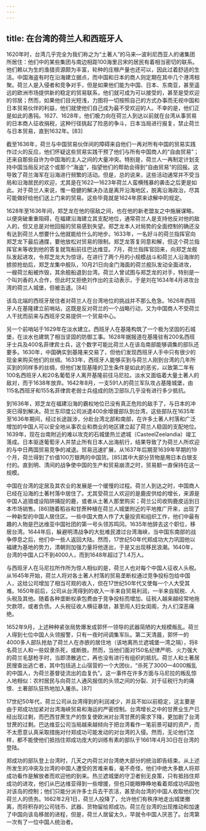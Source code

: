 ```yaml
---
---
---
```

title: 在台湾的荷兰人和西班牙人
---



1620年时，台湾几乎完全为我们称之为“土著人”的马来—波利尼西亚人的诸集团所居住：他们中的某些集团与南边相距100海里吕宋的居民有着相当密切的联系。他们赖以为生的渔猎资源颇为丰富，轮种的庄稼产量也还可以，因此过着舒适的生活。中国海盗有时在沿海建立据点，而中国和日本的商人则定期在其中几个港湾相聚。荷兰人是入侵者和竞争对手，但是如果他们能为中国、日本、东南亚，甚至遥远的欧洲市场提供新的稳定的贸易联系，他们就可成为可以接受的，甚至是受欢迎的邻居；然而，如果他们目光短浅，力图将一切按照自己的方式办事而无视中国和日本贸易伙伴的利益，他们就使他们自己成为最不受欢迎的人。不幸的是，他们正是如此的愚钝。1627、1628年，他们极力向在荷兰人到达以前就在台湾从事贸易的日本商人征收捐税，这种行径挑起了险恶的争斗，日本当局进行报复，禁止荷兰与日本贸易，直到1632年。[83]

截至1636年，荷兰与中国贸易伙伴间的障碍来自他们一再对所有中国的贸易实践作过火的反应，他们怀疑这些贸易实践干预了他们与所有中国商人的“自由贸易”；还来自那些自许为中国海的主人之间的大量冲突。特别是，荷兰人一再制定计划支持中国当局反对这个或那个“海盗”，指望他们的帮助会得到“自由贸易”的回报。这导致了荷兰海军在沿海进行频繁的活动。但是，总的说来，这些活动通常并不受当局和沿海居民的欢迎，尤其是在1622—1623年荷兰人蛮横残暴的袭击之后更是如此。对于荷兰人来说，惟一稳健的解决办法是离开沿海地区，脱离沿海政治，尽其可能做好给他们送上门来的贸易。这些毕竟就是1624年原来谅解中的规定。

1628年至1636年间，郑芝龙在他的宿敌之间，也在他的新老盟友之中施展谋略，以便突破重重阻碍，在福建沿海建立其支配地位，通常荷兰人是支持他反对他的敌人的，但又总是对他回报的贸易感到失望。郑芝龙本人对局势的全面控制的确还没有达到荷兰人想要什么他就能给什么的地步。1633年，一名好斗的荷兰指挥官向郑芝龙下最后通牒，要他放松对贸易的限制。郑芝龙答复同意和解，但这个荷兰指挥官未等收到他的答复就驾船前往巴达维亚。7月，荷兰指挥官回来，向郑芝龙舰队发起进攻，令郑芝龙大为惊讶。在进行了两个月的小规模战斗和荷兰人沿海岸的掳掠抢劫后，郑芝龙集中舰队，10月21日向金门海面的荷兰舰队发动全面进攻，一艘荷兰船被炸毁，其余舰船退到台湾。荷兰人曾试图与郑芝龙的对手，特别是一个叫刘香的人合作，但此时又拒绝刘作出的主动表示，于是刘在1634年4月进攻台湾的荷兰人城堡，但被击退。[84]

该岛北端的西班牙居住者对荷兰人在台湾地位的挑战并不那么危急。1626年西班牙人在基隆建立前哨站，这既是反对荷兰的一个战略行动，又为中国商人不受荷兰人干扰而前来与西班牙交易提供一个贸易中心。

另一个前哨站于1629年在淡水建立。西班牙人在基隆构筑了一个极为坚固的石城堡，在淡水也建筑了相当坚固的防御工事。1628年据报道在基隆驻有200名西班牙士兵及400名菲律宾士兵，这个数字可能比荷兰人在该岛南部能够调集的部队还要多。1630年，中国确实到基隆来交易了，但他们发现西班牙人手中只有很少的现金来购买他们的丝绸。1633年，西班牙人能够买到与荷兰人刚到台湾的几年所买到的同样多的丝绸，但他们发现基隆的卫生条件是如此的恶劣，以致第二年有100名西班牙人和20名葡萄牙人离开基隆前往马尼拉。淡水又面临着大量土著人的敌对，而于1638年放弃。1642年8月，一支591人的荷兰军队攻占基隆城堡，由115名西班牙和155名菲律宾老弱士兵组成的防卫部队几乎没有进行多少抵抗。

到1636年，郑芝龙在福建沿海的霸权地位已没有真正危险的敌手了，与日本的冲突已得到解决。荷兰东印度公司派遣400余增援部队到台湾，这些部队在1635年至1636年期间，经过长途跋涉，分赴台湾北部和南部，在许多土著人村落和广泛增加的中国人可以安全地从事农业和商业的地区建立起了荷兰人稳固的支配地位。1639年，现在台南附近的难以攻克的石城堡热兰遮城（CasteelZeelandia）竣工落成。日本驱逐葡萄牙人并禁止所有日本人出海航行，结果导致了为荷兰人所欢迎的与中日两国贸易竞争的减退。贸易迅速扩展，从1637年后期至1639年早期的19个月，荷兰得到了价值100万银两的中国货。[85]其中大部分货物是用日本白银支付的。直到明、清间的战争使中国的生产和贸易崩溃之时，贸易额一直保持在这一规模。

中国在台湾的定居及其农业的发展是一个缓慢的过程。荷兰人到达之时，中国商人已经在沿海的土著村落中居住了。尤其受荷兰人欢迎的是鹿皮供给的增长，来源是中国人追猎或设陷阱捕捉的鹿，或者从土著人那里购买；荷兰公司收购鹿皮运到日本市场销售。[86]随着稻谷和甘蔗种植在荷兰人城堡附近的平地推广开来，出现了一种新型的中国人居住区。一些中国大商人作了大量投资和组织工作，他们中最有趣的人物是巴达维亚中国社团的第一号头领苏鸣冈。1635年他辞去这个职位，移居台湾。1644年后，躲避明清战争的大批难民渡过台湾海峡，当中国东南部的战争停息之后，他们中一些人返回大陆。然而，17世纪50年代郑成功大力巩固他以福建为基地的势力，清朝则加强力量将他逐出，于是又出现移民浪潮。1640年，台湾的中国人口不到4000人，而到1648年超过了1.4万人。

与西班牙人在马尼拉所作所为惊人相似的是，荷兰人也对每个中国人征收人头税。从1645年开始，荷兰人将对各土著人村落的贸易垄断权通过竞争投标包给中国人，这给公司增加了相当可观的收入，但在17世纪50年代又使每一个人大受其难。1650年前后，公司从台湾得到的收入一半来自贸易利润，一半来自赋税、人头税及其他。随着各种垄断权承包费由于竞争投标而增加，征税人越来越经常地拖欠款项，或者负债。人头税征收人横征暴敛，甚至闯人妇女闺阁，为人们深恶痛绝。

1652年9月，上述种种紧张局势爆发成郭怀一领导的武器简陋的大规模叛乱。荷兰人得到七位中国人头领报警，只有一夜时间调集军队。第二天清晨，郭怀一的4000多人部队抢劫了荷兰人在赤嵌的居住地（该地离热兰遮城堡一湾之隔），将8名荷兰人和一些奴隶杀死，或断肢。然而，当他们面对150名纪律严明、火力强大的荷兰毛瑟枪手时，当即溃散逃亡，再也没有进行有组织的抵抗。荷兰人和土著居民搜查出逃亡者，其中包括逃上山宿营的一个大团伙，“杀死了3000—4000叛乱的中国人，为荷兰基督徒流出的血复仇”。这一事件在许多方面与马尼拉的叛乱惊人地相似：农村居民与向荷兰人通风报信的头领之间的分裂、对于征税行为的痛恨、土著部队狂热地加入屠杀。[87]

17世纪50年代，荷兰公司从台湾得到的利润减少，并且不如以前稳定，这主要是由于郑成功加紧对台湾海峡贸易和海运的严密控制。台湾增长之中的甘蔗业生产已经出现过剩，而巴西甘蔗生产的恢复使欧洲对台湾甘蔗的需求下降，更加剧了台湾甘蔗的过剩。巴达维亚公司当局越来越倾向于把台湾看作一笔前景可疑的资产，而不太愿意认真采取措施对付郑成功可能发动的对台湾的入侵。然而，无论他们怎样，都不能使他们抵挡住郑成功庞大的训练有素的部队于1661年4月30日在台湾的登陆。

郑成功的部队登上台湾时，几天之内荷兰对台湾绝大部分的统治即告结束。从上述所发生的冲突及台湾的中国人遭受的苦难来看，毫不奇怪，他们中绝大多数人将郑成功看作是解放者而欢迎他的到来。热兰遮城堡的守卫者别无良策，只有抵挡住郑成功的进攻，他们从巴达维亚得到一些增援，但也只能眼睁睁地看着郑成功巩固他对该岛的控制；他们只能分派许多士兵去干农活，甚至向台湾的中国人收取他们欠荷兰人的债务。1662年2月1日，荷兰人投降了，允许他们有秩序地走出城堡撤离，而将积存的公司钱币、武器、货物留给郑成功。荷兰在台湾的出现推动和加速了中国向该岛移居的进程，但是，荷兰人居留太久，早就令中国人厌恶了。台湾第一次有了一位中国人统治者。